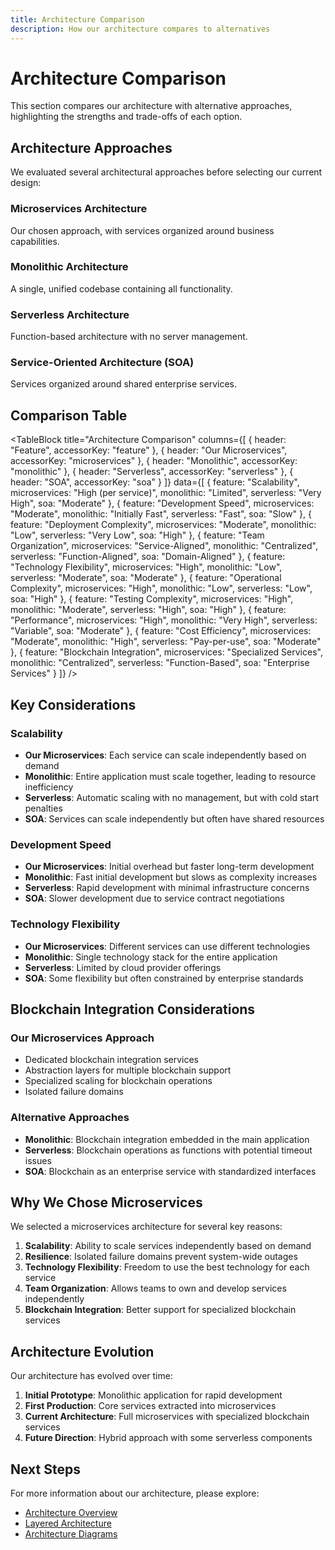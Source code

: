```yaml
---
title: Architecture Comparison
description: How our architecture compares to alternatives
---
```



# Architecture Comparison

<ContentBlock>
  This section compares our architecture with alternative approaches, highlighting the strengths and trade-offs of each option.
</ContentBlock>

<SectionAnchor id="architecture-approaches" />

## Architecture Approaches

We evaluated several architectural approaches before selecting our current design:

### Microservices Architecture

Our chosen approach, with services organized around business capabilities.

### Monolithic Architecture

A single, unified codebase containing all functionality.

### Serverless Architecture

Function-based architecture with no server management.

### Service-Oriented Architecture (SOA)

Services organized around shared enterprise services.

<SectionAnchor id="comparison-table" />

## Comparison Table

<TableBlock 
  title="Architecture Comparison"
  columns={[
    { header: "Feature", accessorKey: "feature" },
    { header: "Our Microservices", accessorKey: "microservices" },
    { header: "Monolithic", accessorKey: "monolithic" },
    { header: "Serverless", accessorKey: "serverless" },
    { header: "SOA", accessorKey: "soa" }
  ]}
  data={[
    { feature: "Scalability", microservices: "High (per service)", monolithic: "Limited", serverless: "Very High", soa: "Moderate" },
    { feature: "Development Speed", microservices: "Moderate", monolithic: "Initially Fast", serverless: "Fast", soa: "Slow" },
    { feature: "Deployment Complexity", microservices: "Moderate", monolithic: "Low", serverless: "Very Low", soa: "High" },
    { feature: "Team Organization", microservices: "Service-Aligned", monolithic: "Centralized", serverless: "Function-Aligned", soa: "Domain-Aligned" },
    { feature: "Technology Flexibility", microservices: "High", monolithic: "Low", serverless: "Moderate", soa: "Moderate" },
    { feature: "Operational Complexity", microservices: "High", monolithic: "Low", serverless: "Low", soa: "High" },
    { feature: "Testing Complexity", microservices: "High", monolithic: "Moderate", serverless: "High", soa: "High" },
    { feature: "Performance", microservices: "High", monolithic: "Very High", serverless: "Variable", soa: "Moderate" },
    { feature: "Cost Efficiency", microservices: "Moderate", monolithic: "High", serverless: "Pay-per-use", soa: "Moderate" },
    { feature: "Blockchain Integration", microservices: "Specialized Services", monolithic: "Centralized", serverless: "Function-Based", soa: "Enterprise Services" }
  ]}
/>

<SectionAnchor id="key-considerations" />

## Key Considerations

### Scalability

- **Our Microservices**: Each service can scale independently based on demand
- **Monolithic**: Entire application must scale together, leading to resource inefficiency
- **Serverless**: Automatic scaling with no management, but with cold start penalties
- **SOA**: Services can scale independently but often have shared resources

### Development Speed

- **Our Microservices**: Initial overhead but faster long-term development
- **Monolithic**: Fast initial development but slows as complexity increases
- **Serverless**: Rapid development with minimal infrastructure concerns
- **SOA**: Slower development due to service contract negotiations

### Technology Flexibility

- **Our Microservices**: Different services can use different technologies
- **Monolithic**: Single technology stack for the entire application
- **Serverless**: Limited by cloud provider offerings
- **SOA**: Some flexibility but often constrained by enterprise standards

<SectionAnchor id="blockchain-considerations" />

## Blockchain Integration Considerations

### Our Microservices Approach

- Dedicated blockchain integration services
- Abstraction layers for multiple blockchain support
- Specialized scaling for blockchain operations
- Isolated failure domains

### Alternative Approaches

- **Monolithic**: Blockchain integration embedded in the main application
- **Serverless**: Blockchain operations as functions with potential timeout issues
- **SOA**: Blockchain as an enterprise service with standardized interfaces

<SectionAnchor id="why-we-chose-microservices" />

## Why We Chose Microservices

We selected a microservices architecture for several key reasons:

1. **Scalability**: Ability to scale services independently based on demand
2. **Resilience**: Isolated failure domains prevent system-wide outages
3. **Technology Flexibility**: Freedom to use the best technology for each service
4. **Team Organization**: Allows teams to own and develop services independently
5. **Blockchain Integration**: Better support for specialized blockchain services

<SectionAnchor id="architecture-evolution" />

## Architecture Evolution

Our architecture has evolved over time:

1. **Initial Prototype**: Monolithic application for rapid development
2. **First Production**: Core services extracted into microservices
3. **Current Architecture**: Full microservices with specialized blockchain services
4. **Future Direction**: Hybrid approach with some serverless components

<SectionAnchor id="next-steps" />

## Next Steps

For more information about our architecture, please explore:

- [Architecture Overview](/architecture/overview)
- [Layered Architecture](/architecture/layers)
- [Architecture Diagrams](/architecture/diagrams)
